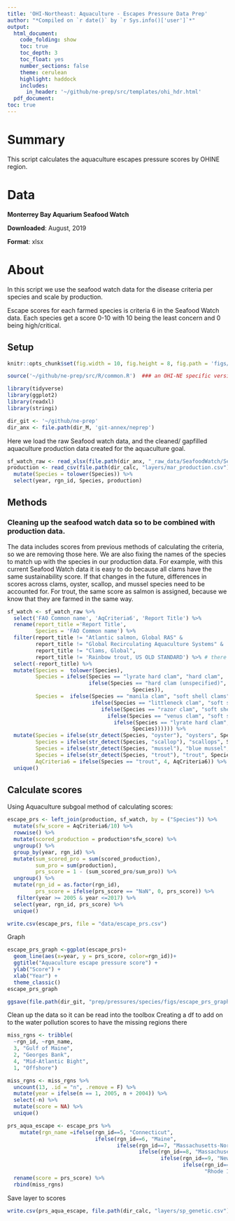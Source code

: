 ```yaml
---
title: 'OHI-Northeast: Aquaculture - Escapes Pressure Data Prep'
author: "*Compiled on `r date()` by `r Sys.info()['user']`*"
output: 
  html_document:
    code_folding: show
    toc: true
    toc_depth: 3
    toc_float: yes
    number_sections: false
    theme: cerulean
    highlight: haddock
    includes: 
      in_header: '~/github/ne-prep/src/templates/ohi_hdr.html'
  pdf_document:
toc: true
---
```


# Summary

This script calculates the aquaculture escapes pressure scores by OHINE region. 

# Data

**Monterrey Bay Aquarium Seafood Watch** 

**Downloaded**: August, 2019

**Format**: xlsx

# About
In this script we use the seafood watch data for the disease criteria per species and scale by production.

Escape scores for each farmed species is criteria 6 in the Seafood Watch data. Each species get a score 0-10 with 10 being the least concern and 0 being high/critical.

## Setup

``` r

knitr::opts_chunk$set(fig.width = 10, fig.height = 8, fig.path = 'figs/', message = FALSE, warning = FALSE)

source('~/github/ne-prep/src/R/common.R')  ### an OHI-NE specific version of common.R

library(tidyverse)
library(ggplot2)
library(readxl)
library(stringi)

dir_git <- '~/github/ne-prep'
dir_anx <- file.path(dir_M, 'git-annex/neprep')
```

Here we load the raw Seafood watch data, and the cleaned/ gapfilled aquaculture production data created for the aquaculture goal.
```r
sf_watch_raw <- read_xlsx(file.path(dir_anx, "_raw_data/SeafoodWatch/Seafood_Watch_USAquaculture82319.xlsx"))
production <- read_csv(file.path(dir_calc, "layers/mar_production.csv")) %>% 
  mutate(Species = tolower(Species)) %>% 
  select(year, rgn_id, Species, production)
```

## Methods

### Cleaning up the seafood watch data so to be combined with production data.
The data includes scores from previous methods of calculating the criteria, so we are removing those here. We are also fixing the names of the species to match up with the species in our production data. For example, with this current Seafood Watch data it is easy to do because all clams have the same sustainability score. If that changes in the future, differences in scores across clams, oyster, scallop, and mussel species need to be accounted for. For trout, the same score as salmon is assigned, because we know that they are farmed in the same way.
```r
sf_watch <- sf_watch_raw %>% 
  select('FAO Common name', 'AqCriteria6', 'Report Title') %>% 
  rename(report_title ='Report Title',
         Species = 'FAO Common name') %>% 
  filter(report_title != "Atlantic salmon, Global RAS" & 
         report_title != "Global Recirculating Aquaculture Systems" &
         report_title != "Clams, Global",
         report_title != 'Rainbow trout, US OLD STANDARD') %>% # there are 3 different atlantic salmon scores, we are keeping the when Report Title' == Atlantic Salmon, Atlantic North America; we are also keeping "Clams, Global NEW STANDARD" and removing the old one; same with trout as with clams
  select(-report_title) %>% 
  mutate(Species =  tolower(Species),
         Species = ifelse(Species == "lyrate hard clam", "hard clam",
                          ifelse(Species == "hard clam (unspecified)", "hard clam",
                                        Species)),
         Species =  ifelse(Species == "manila clam", "soft shell clams", # all clams have the save score, but choosing to keep these se
                           ifelse(Species == "littleneck clam", "soft shell clams",
                              ifelse(Species == "razor clam", "soft shell clams",
                                ifelse(Species == "venus clam", "soft shell clams",
                                  ifelse(Species == "lyrate hard clam", "soft shell clams",
                                        Species)))))) %>% 
  mutate(Species = ifelse(str_detect(Species, "oyster"), "oysters", Species),
         Species = ifelse(str_detect(Species, "scallop"), "scallops", Species),
         Species = ifelse(str_detect(Species, "mussel"), "blue mussel", Species),
         Species = ifelse(str_detect(Species, "trout"), "trout", Species), #all oysters, scallops, and mussels have the same score; rainbow trout is farmed in the northeast, change the name for merging
         AqCriteria6 = ifelse(Species == "trout", 4, AqCriteria6)) %>% #this data set uses rainbow trout which is a freshwater trout. our trout is not freshwater, so we are using our knowlege of similarities to slamon aquaculture
  unique() 
```

## Calculate scores

Using Aquaculture subgoal method of calculating scores:

```r
escape_prs <- left_join(production, sf_watch, by = ("Species")) %>% 
  mutate(sfw_score = AqCriteria6/10) %>% 
  rowwise() %>% 
  mutate(scored_production = production*sfw_score) %>% 
  ungroup() %>% 
  group_by(year, rgn_id) %>% 
  mutate(sum_scored_pro = sum(scored_production),
         sum_pro = sum(production),
         prs_score = 1 - (sum_scored_pro/sum_pro)) %>% 
  ungroup() %>% 
  mutate(rgn_id = as.factor(rgn_id),
         prs_score = ifelse(prs_score == "NaN", 0, prs_score)) %>% 
   filter(year >= 2005 & year <=2017) %>% 
  select(year, rgn_id, prs_score) %>% 
  unique()

write.csv(escape_prs, file = "data/escape_prs.csv")
```


Graph
```r
escape_prs_graph <-ggplot(escape_prs)+
  geom_line(aes(x=year, y = prs_score, color=rgn_id))+
  ggtitle("Aquaculture escape pressure score") +
  ylab("Score") +
  xlab("Year") +
  theme_classic() 
escape_prs_graph

ggsave(file.path(dir_git, "prep/pressures/species/figs/escape_prs_graph.png"), width=7, height=5, dpi=300)
```

Clean up the data so it can be read into the toolbox
Creating a df to add on to the water pollution scores to have the missing regions there 
```r
miss_rgns <- tribble(
  ~rgn_id, ~rgn_name,
  3, "Gulf of Maine",
  2, "Georges Bank",
  4, "Mid-Atlantic Bight",
  1, "Offshore") 

miss_rgns <- miss_rgns %>% 
  uncount(13, .id = "n", .remove = F) %>%
  mutate(year = ifelse(n == 1, 2005, n + 2004)) %>%
  select(-n) %>% 
  mutate(score = NA) %>% 
  unique()
```


```r
prs_aqua_escape <- escape_prs %>% 
    mutate(rgn_name =ifelse(rgn_id==5, "Connecticut",
                            ifelse(rgn_id==6, "Maine",
                                   ifelse(rgn_id==7, "Massachusetts-North",
                                          ifelse(rgn_id==8, "Massachusetts-South",
                                                 ifelse(rgn_id==9, "New Hampshire",
                                                        ifelse(rgn_id==10, "New York",
                                                               "Rhode Island"))))))) %>% 
  rename(score = prs_score) %>% 
  rbind(miss_rgns)
```


Save layer to scores
```r
write.csv(prs_aqua_escape, file.path(dir_calc, "layers/sp_genetic.csv"))
```




